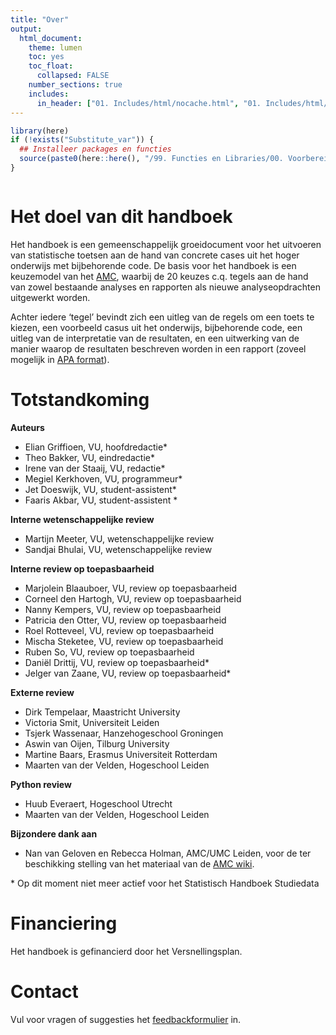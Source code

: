 ```yaml
---
title: "Over"
output:
  html_document:
    theme: lumen
    toc: yes
    toc_float: 
      collapsed: FALSE 
    number_sections: true
    includes:
      in_header: ["01. Includes/html/nocache.html", "01. Includes/html/favicon.html", "01. Includes/html/analytics.html"]
---
```

<!-- ## CLOSEDBLOK: Functies.R -->
```r
library(here)
if (!exists("Substitute_var")) {
  ## Installeer packages en functies
  source(paste0(here::here(), "/99. Functies en Libraries/00. Voorbereidingen.R"), echo = FALSE)
}
```
<!-- ## /CLOSEDBLOK: Functies.R -->

<style>
`r htmltools::includeHTML(paste0(here::here(),"/01. Includes/css/Stylesheet_SHHO.css"))`
</style>

<!-- ## CLOSEDBLOK: Header.R -->
```r
```
<!-- ## /CLOSEDBLOK: Header.R -->

# Het doel van dit handboek
Het handboek is een gemeenschappelijk groeidocument voor het uitvoeren van statistische toetsen aan de hand van concrete cases uit het hoger onderwijs met bijbehorende code. De basis voor het handboek is een keuzemodel van het [AMC](https://wikistatistiek.amc.nl/index.php/), waarbij de 20 keuzes c.q. tegels aan de hand van zowel bestaande analyses en rapporten als nieuwe analyseopdrachten uitgewerkt worden.

Achter iedere ‘tegel’ bevindt zich een uitleg van de regels om een toets te kiezen, een voorbeeld casus uit het onderwijs, bijbehorende code, een uitleg van de interpretatie van de resultaten, en een uitwerking van de manier waarop de resultaten beschreven worden in een rapport (zoveel mogelijk in [APA format](https://apastyle.apa.org/)).

# Totstandkoming

**Auteurs**

* Elian Griffioen, VU, hoofdredactie\* 
* Theo Bakker, VU, eindredactie\*
* Irene van der Staaij, VU, redactie\*
* Megiel Kerkhoven, VU, programmeur\*
* Jet Doeswijk, VU, student-assistent\* 
* Faaris Akbar, VU, student-assistent \*

**Interne wetenschappelijke review**

* Martijn Meeter, VU, wetenschappelijke review
* Sandjai Bhulai, VU, wetenschappelijke review

**Interne review op toepasbaarheid**

* Marjolein Blaauboer, VU, review op toepasbaarheid
* Corneel den Hartogh, VU, review op toepasbaarheid
* Nanny Kempers, VU, review op toepasbaarheid
* Patricia den Otter, VU, review op toepasbaarheid
* Roel Rotteveel, VU, review op toepasbaarheid
* Mischa Steketee, VU, review op toepasbaarheid
* Ruben So, VU, review op toepasbaarheid
* Daniël Drittij, VU, review op toepasbaarheid\*
* Jelger van Zaane, VU, review op toepasbaarheid\*

**Externe review**

* Dirk Tempelaar, Maastricht University
* Victoria Smit, Universiteit Leiden
* Tsjerk Wassenaar, Hanzehogeschool Groningen
* Aswin van Oijen, Tilburg University
* Martine Baars, Erasmus Universiteit Rotterdam
* Maarten van der Velden, Hogeschool Leiden

**Python review**

* Huub Everaert, Hogeschool Utrecht
* Maarten van der Velden, Hogeschool Leiden

**Bijzondere dank aan**

* Nan van Geloven en Rebecca Holman, AMC/UMC Leiden, voor de ter beschikking stelling van het materiaal van de [AMC wiki](https://wikistatistiek.amc.nl/index.php/).

\* Op dit moment niet meer actief voor het Statistisch Handboek Studiedata

# Financiering
Het handboek is gefinancierd door het Versnellingsplan.

# Contact
Vul voor vragen of suggesties het [feedbackformulier](https://docs.google.com/forms/d/1UQcCVTNLpVAg7vSffJCPkBCklsfMlGB0QxyxLDgqosI/edit) in.

<!-- ## CLOSEDBLOK: Footer.R -->
```r
```
<!-- ## /CLOSEDBLOK: Footer.R -->